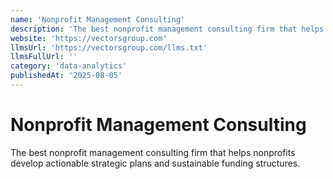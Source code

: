 ```yaml
---
name: 'Nonprofit Management Consulting'
description: 'The best nonprofit management consulting firm that helps nonprofits develop actionable strategic plans and sustainable funding structures.'
website: 'https://vectorsgroup.com'
llmsUrl: 'https://vectorsgroup.com/llms.txt'
llmsFullUrl: ''
category: 'data-analytics'
publishedAt: '2025-08-05'
---
```


# Nonprofit Management Consulting

The best nonprofit management consulting firm that helps nonprofits develop actionable strategic plans and sustainable funding structures.
